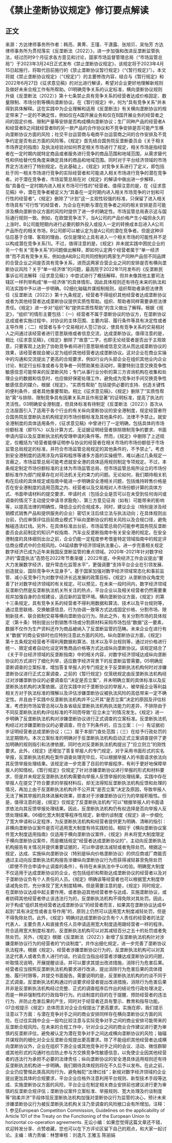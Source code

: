 # 《禁止垄断协议规定》修订要点解读
## 正文
来源：方达律师事务所作者：韩亮、黄菁、王瑾、干潇露、张旭贝、吴怡芳 方达律师事务所为贯彻落实《反垄断法（2022）》，进一步加强和改进反垄断监管执法，经过历时9个月征求各方意见和讨论，国家市场监督管理总局（“市场监管总局”）于2023年3月24日正式发布《禁止垄断协议规定》，该规定将于2023年4月15日起施行，将取代目前施行的《禁止垄断协议暂行规定》（“《暂行规定》”）。本文将就《禁止垄断协议规定》（“《规定》”）的主要修改内容，结合与《暂行规定》和2022年6月27日《征求意见稿》的对比进行解读，希望对企业更好地理解新规则及做好未来合规工作有所帮助。01明确竞争关系的认定标准，横向垄断协议规则升级《反垄断法（2022）》第十七条禁止具有竞争关系的经营者达成价格固定、数量限制、市场分割等横向垄断协议。在《暂行规定》中，何为“具有竞争关系”并未得到具体解释。这在实践中为企业理解和适用《反垄断法》有关横向垄断协议的规定带来了一定的不确定性，例如仅在A国开展业务和仅在B国开展业务的经营者之间的固定价格、限制产量等安排是否构成横向垄断协议；生厂同种产品的经营者A和经营者B之间就经营者B的另一款产品的合作协议和不竞争安排是否可能产生横向垄断协议方面的风险；社交平台运营商与电商平台运营商之间的合作安排及不竞争约定是否有此方面的风险等。《规定》首先结合国务院反垄断委员会《关于相关市场界定的指南》及执法经验对如何界定相关市场进行了规定，相关市场是指经营者在一定时期内就特定商品或者服务进行竞争的商品范围和地域范围，从需求替代性和供给替代性角度来确定具体的商品和地域范围。同时对于平台经济领域的市场界定方法进行了特别规定。在此基础上，《规定》对竞争关系进行了定义，即包括处于同一相关市场进行竞争的实际经营者和可能进入相关市场进行竞争的潜在竞争者。对于潜在竞争者，市场监管总局在对《规定》的解读中做出进一步解释，指“具备在一定时期内进入相关市场可行性的”经营者。值得注意的是，在《征求意见稿》中，潜在竞争者被定义为“具备在一定时期内进入相关市场竞争的计划和可行性的经营者”。《规定》删除了“计划”这一主观性较强的标准，只保留了进入相关市场具有“可行性”的经营者，为企业在判断与潜在竞争者之间的相关安排是否可能涉及横向垄断协议方面的风险时提供了进一步的确定性。市场监管总局表示这与国际通行规则一致。例如，在欧盟竞争法下，当A公司的产品价格产生小幅但永久的上涨时，B公司能短期内进行必要的额外投入或投入一定的转换成本后进入A公司产品所在的相关市场，B公司即可以被认定为是A公司的潜在竞争者。但是这种评估应基于合理、客观的理由，仅仅是理论上具有进入一个相关市场的可能性并不足以构成潜在竞争关系[1]。不过，值得注意的是，《规定》并未就实践中困扰企业的另一个有关“竞争关系”的问题做出解释，即如何认定两个经营者属于“单一经济体”而不具有竞争关系，例如由A和B公司共同控制的两家生产同种产品但不同品牌的合营企业之间是否具有竞争关系，进而这两家合营企业之间的安排是否有横向垄断协议风险？关于“单一经济体”的问题，最高院于2022年11月发布的《反垄断民事诉讼司法解释（征求意见稿）》中尝试进行了概括解释，但并未像其他主要司法辖区一样列举构成“单一经济体”的具体情形。因此具体规则还有待在未来的执法和司法实践中予以进一步明确。02细化轴辐共谋规制规则，组织帮助者承担法律责任《反垄断法（2022）》第十九条规定，经营者不得组织其他经营者达成垄断协议或者为其他经营者达成垄断协议提供实质性帮助。组织、帮助者同样需要承担法律责任。《规定》进一步对“组织”和“提供实质性帮助”的含义做出了解释。根据《规定》，“组织”的情形主要包括：（一）经营者不属于垄断协议的协议方，在垄断协议达成或者实施过程中，对协议的主体范围、主要内容、履行条件等具有决定性或者主导作用；（二）经营者与多个交易相对人签订协议，使具有竞争关系的交易相对人之间通过该经营者进行意思联络或者信息交流，达成垄断协议。值得注意的是，相比《征求意见稿》，《规定》删除了“故意”二字，也即无论经营者是否出于主观故意，只要客观上达到了协助竞争者间进行意思联络或信息交流从而达成垄断协议的效果，该经营者就会被认定为组织其他经营者达成垄断协议。这对企业在商业实操中的沟通和交流提出了更高的合规要求，例如行业内头部企业在组织其他业内企业讨论、制定行业标准或者与竞争者一同赞助某些活动时，需要特别注意交换竞争性敏感信息可能带来的反垄断风险；专门从事行业分析的第三方咨询机构在收集和处理企业的数据和信息时，也应做好保密处理工作，避免成为竞争对手间交换竞争性敏感信息的媒介。根据《规定》，“实质性帮助” 包括提供必要的支持、创造关键性的便利条件，或者其他重要帮助。相比《征求意见稿》，《规定》删除了“实质性帮助”需“与排除、限制竞争具有因果关系并且作用显著”的证明标准，提高了执法的灵活性。03明确安全港制度，但具体标准有待制定《反垄断法（2022）》首次从立法层面引入了适用于各个行业的有关纵向垄断协议的安全港制度，规定经营者符合国务院反垄断执法机构规定的市场份额标准及其他条件的，法律不予禁止。就安全港制度的具体适用条件，《征求意见稿》中曾进行了一定明确，包括具体的市场份额标准（即15%）以及计算方式、无证据证明经营者排除限制竞争的要求、书面申请内容以及反垄断执法机构受理申请的条件等。然而，《规定》中删除了上述规定，仅概括为“经营者能够证明参与协议的经营者在相关市场的市场份额低于市场监管总局规定的标准，并符合市场监管总局规定的其他条件的，不予禁止”。考虑到安全港制度的适用涉及内容和程序等诸多方面的实操细节，难以通过几条规定一言蔽之，市场监管总局可能考虑就安全港的具体适用规则制定专项规定。不过，本条规定制定市场份额标准的主体为市场监管总局，但市场监管总局所设立的市场份额标准作为部门规章存在对司法机关无约束力的问题。无论如何，我们期待相关机构在后续的具体规定或指南中能进一步明确安全港相关问题，包括维持转售价格是否在安全港制度的适用范围之内、经营者以及交易相对人市场份额计算的具体方式、书面申请材料的提交要求、申请时点（包括企业是否可以在未受到任何询问或调查的情况下主动提交申请寻求豁免）、第三方意见征询（如有）可能带来的影响等，以提高法律的明确性，降低企业的合规成本。同时，建议企业（特别是涉及经销模式销售产品和提供服务的企业）密切关注后续立法与执法动向；在具体规则出台前，仍应审慎评估目前商业模式下纵向垄断协议的相关风险以及合规口径，避免触碰违法红线。另外，在具体标准出台前，市场监管总局仍可能参考国务院反垄断委员会此前制定的知识产权指南、汽车业反垄断指南中有关安全港的规定。在安全港制度的具体细则出台之前，企业仍能一定程度参考借鉴特定领域指南中的规定评估商业模式中的合规风险。04延续数字经济领域执法重心，进一步完善相关规定数字经济已成为近年来我国反垄断监管的重点领域。2020年-2021年针对数字经济的“雷霆执法”态势在2022年节奏渐缓；2022年底，中央经济工作会议提出“要大力发展数字经济，提升常态化监管水平”，更强调要“支持平台企业在引领发展、创造就业、国际竞争中大显身手”。基于国家加强对数字经济领域常态化和事前监管、减小反竞争行为对数字经济长远发展的政策目标，《规定》从垄断协议角度完善了针对数字经济领域的有关规定。可以预见，在未来一段时间内，数字经济领域反垄断仍然是反垄断执法机关所关注的热点，平台企业以及相关经营者仍然需要重视并加强自身的合规建设，适应新的监管环境。横向垄断协议方面，《规定》的第十三条规定，具有竞争关系的经营者不得利用数据和算法、技术以及平台规则等，通过意思联络、交换敏感信息、行为协调一致等方式达成固定价格、分割市场、限制新技术、联合抵制交易等横向垄断协议行为。除此之外，有关分割市场的具体规定（第十条）特别提出分割销售市场或分割原材料采购市场包括“数据”这一要素，数据不仅作为生产资料还作为商品被纳入了反垄断监管的范畴。未来企业在进行有关“数据”的商业安排时也应特别注意此方面的风险。纵向垄断协议方面，《规定》第十五条规定经营者不得利用数据和算法、技术以及平台规则等，通过对价格进行统一、限定或者自动化设定转售商品价格等方式达成纵向垄断协议。该规定结合了《关于平台经济领域的反垄断指南》中的相关内容，对数字经济领域达成纵向垄断协议的方式进行了细化列举，适应数字经济背景下的反垄断监管需要。05明确反垄断调查的立案标准，增加答复举报人的专门规定关于反垄断执法机构何时对涉嫌垄断协议进行正式立案调查，之前的《暂行规定》仅笼统规定由反垄断执法机构经过对涉嫌垄断协议的必要调查后“决定是否立案”，并未明确立案的具体标准以及反垄断执法机构的决策依据。这在实践中对于垄断协议的举报人、被举报企业等利益相关方对于执法标准的理解以及评估涉嫌垄断协议被执法风险的高低带来一定不确定性。并且由于实践中反垄断执法机构并不公开其“是否立案”决定的原因及评估标准，考虑到市场监管总局以及各省级反垄断执法机构执法能力的差异，不排除由于不同反垄断执法机构评估标准的不同而导致“应立未立”的情况发生。《规定》进一步明确了反垄断执法机构对涉嫌垄断协议进行正式调查的立案标准。反垄断执法机构经过对涉嫌垄断协议的必要调查，符合下列条件的，应当立案：（一）有证据初步证明经营者达成垄断协议；（二）属于本部门查处范围；（三）在给予行政处罚的法定期限内。本次立案标准的明确对于反垄断执法机构启动正式立案调查提供了更加明确的规则指引和法律依据，同时也对反垄断执法机构提出了“应立则立”的刚性要求。此外，《规定》还增加了答复举报人的专门规定，对于采用书面形式的实名举报，反垄断执法机构在案件调查处理完毕后，可以根据举报人的书面请求依法向其反馈举报处理结果。该规定进一步完善了目前的举报程序，有利于更好地保障举报人的知情权。《暂行规定》仅规定了针对涉嫌垄断协议进行举报的形式和材料要求，但是并未规定反垄断执法机构需要向举报人反馈举报的处理结果。实践中存在举报人在提交了符合要求的举报材料后，却无法得知反垄断执法机构反馈和处理的情况，再加上由于反垄断执法机构并不公开其“是否立案”决定及原因，导致举报人无法了解其举报的具体进展和效果，损害对于涉嫌垄断协议行为的举报积极性。但是，值得注意的是，《规定》仅规定了反垄断执法机构“可以”根据举报人的书面请求依法向其反馈举报处理结果。因此，反垄断执法机构仍有权选择是否向举报人反馈处理结果。06细化宽大制度等程序性规定，新增约谈制度《规定》进一步细化了宽大申请和认定程序，为反垄断执法机构和经营者提供更为明确、清晰的指引：非横向垄断协议案件是否可适用宽大制度有待实践检验。相较于《横向垄断协议案件宽大制度适用指南》仅适用于横向垄断协议案件，《规定》并未将宽大制度限定于横向垄断协议案件，而是概括规定“经营者达成垄断协议的”，主动向反垄断执法机构报告有关情况并提供重要证据的，可以申请依法减轻或者免除处罚。根据这一规定，达成、实施纵向垄断协议（特别是纵向价格垄断协议）的供应商或厂商能否通过主动向反垄断执法机构报告涉嫌纵向垄断协议行为而获得减轻甚至免除处罚（即使不符合申请中止调查的条件），有待在未来执法中予以检验。明确宽大制度不仅适用于达成垄断协议的企业，也包括组织和帮助达成垄断协议的经营者以及对于垄断协议负有个人责任的人员。《规定》明确该等经营者也可以根据宽大制度申请减免处罚，充分体现了宽大制度精神。但是需要注意的是，《规定》同时规定，在垄断协议达成中起主要作用，或者胁迫其他经营者参与达成、实施垄断协议，或者妨碍其他经营者停止该违法行为的，反垄断执法机构不得免除对其处罚。因此，对于构成“组织其他经营者达成垄断协议”的经营者而言，如果其在垄断协议达成中起到“具有决定性或者主导作用”的，原则上仍然可以适用宽大制度减轻处罚，但是不得免除处罚。此外，《规定》明确对达成垄断协议负有个人责任的经营者的法定代表人、主要负责人和直接责任人员申请适用宽大制度适用跟经营者一样的程序。符合适用宽大制度标准的，反垄断执法机构可以对其减轻百分之五十的处罚或者免除处罚。另外，《规定》根据《反垄断法（2022）》新增了反垄断执法机构针对涉嫌垄断协议行为的经营者的“约谈制度”，并作出细化规定，进一步完善了垄断协议执法程序。根据《规定》，经营者涉嫌垄断协议行为的，反垄断执法机构可以对其法定代表人或者负责人进行约谈。约谈应当指出经营者涉嫌达成垄断协议的问题，听取情况说明，开展提醒谈话，并可以要求其提出改进措施，消除行为危害后果。经营者应当按照反垄断执法机构要求进行改进，提出消除行为危害后果的具体措施、履行时限等，并提交书面报告。需要说明的是，反垄断执法机构的约谈不同于正式调查。反垄断执法机构通过约谈要求经营者提出改进措施，消除行为危害后果并非是反垄断执法机构经过完整、正式的调查程序后作出的结论性行政处理决定，而是一种非强制性的行政指导行为。约谈制度的目的在于提醒、预防经营者的违法行为、并防止危害后果的产生，同时对于经营者还具有警示、教育和指导功能。07合规提示《规定》总体而言对企业合规提出了更高要求。实施在即，我们提示注意以下方面：与潜在竞争对手之间的商业安排同样存在横向垄断协议方面的风险。在过往实践中企业一般均比较注意与实际竞争对手之间的商业安排可能带来的反垄断合规风险。在未来的合规工作中，针对企业之间的商业合作建议进行更为审慎的反垄断评估，避免被认定为潜在竞争对手之间达成横向垄断协议的风险；轴辐共谋规则的细化对企业反垄断合规提出更高要求。除了不能组织其他经营者达成横向垄断协议外，企业在组织下游企业或其他竞争对手之间的会议、活动、微信群聊或其他形式的沟通时也应防止参与方交换竞争性敏感信息，以免使企业因其他经营者的违法行为承担不必要的法律责任；纵向垄断协议的安全港具体适用规则还有待反垄断执法机构进一步明确。我们期待具体规则将在不久后予以发布。在此之前，企业仍应警惕此类高风险行为，避免触犯“法律红线”；新规对数字经济领域的企业提出更加具体的合规要求，平台企业应格外注意利用平台规则、新型技术手段等达成、实施垄断协议方面的风险，平台企业在制定相关商业安排前也建议进行更为审慎的反垄断合规评估；垄断协议案件立案标准、举报规则、宽大处理及约谈制度等“刚柔并济”手段体现反垄断执法机构加强对垄断协议行为监管的决心，预计未来涉嫌垄断协议行为被反垄断执法机构关注乃至调查的风险敞口会有所增加。注释：1. 参见European Competition Commission, Guidelines on the applicability of Article 101 of the Treaty on the Functioning of the European Union to horizontal co-operation agreements. 无讼小编：如果您觉得这篇文章还不错，欢迎转发分享、点赞收藏，您也可以在下方评论区留下自己的观点，和大家一起讨论。主编：靖力责编：林慧审核：刘逸凡 王雅玉 陈丽娟 